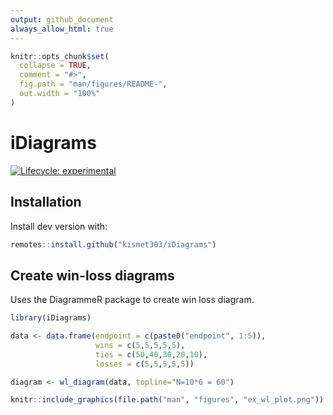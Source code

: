 ```yaml
---
output: github_document
always_allow_html: true
---
```


<!-- README.md is generated from README.Rmd. Please edit that file -->

```r
knitr::opts_chunk$set(
  collapse = TRUE,
  comment = "#>",
  fig.path = "man/figures/README-",
  out.width = "100%"
)
```

# iDiagrams

<!-- badges: start -->
[![Lifecycle: experimental](https://img.shields.io/badge/lifecycle-experimental-orange.svg)](https://www.tidyverse.org/lifecycle/#experimental)
<!-- badges: end -->



## Installation

Install dev version with:

``` r
remotes::install.github("kismet303/iDiagrams")
```


## Create win-loss diagrams

Uses the DiagrammeR package to create win loss diagram.

```r
library(iDiagrams)

data <- data.frame(endpoint = c(paste0("endpoint", 1:5)),
                   wins = c(5,5,5,5,5),
                   ties = c(50,40,30,20,10),
                   losses = c(5,5,5,5,5))

diagram <- wl_diagram(data, topline="N=10*6 = 60")
```


```r
knitr::include_graphics(file.path("man", "figures", "ex_wl_plot.png"))
```


